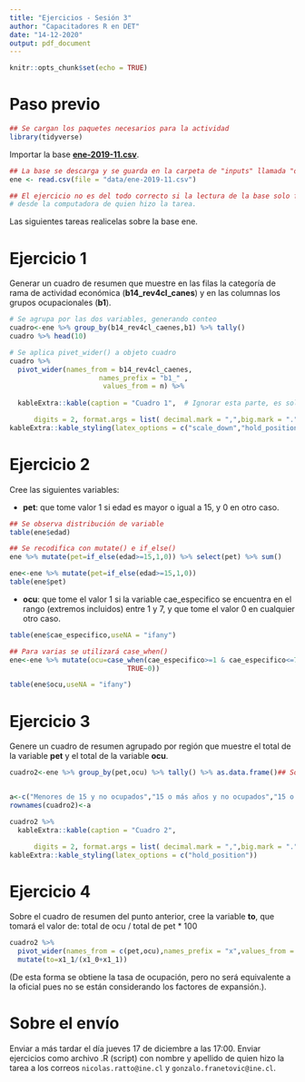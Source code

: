 ```yaml
---
title: "Ejercicios - Sesión 3"
author: "Capacitadores R en DET"
date: "14-12-2020"
output: pdf_document
---
```


```r
knitr::opts_chunk$set(echo = TRUE)
```

# Paso previo

```r
## Se cargan los paquetes necesarios para la actividad
library(tidyverse)
```

Importar la base [**ene-2019-11.csv**](https://www.ine.cl/docs/default-source/ocupacion-y-desocupacion/bbdd/2019/formato-csv/ene-2019-11.csv?sfvrsn=6f231878_6&download=true). 

```r
## La base se descarga y se guarda en la carpeta de "inputs" llamada "data" 
ene <- read.csv(file = "data/ene-2019-11.csv")

## El ejercicio no es del todo correcto si la lectura de la base solo funciona 
# desde la computadora de quien hizo la tarea.

```

Las siguientes tareas realicelas sobre la base ene.

# Ejercicio 1
Generar un cuadro de resumen que muestre en las filas la categoría de rama de actividad económica (**b14_rev4cl_canes**) y en las columnas los grupos ocupacionales (**b1**).

```r
# Se agrupa por las dos variables, generando conteo
cuadro<-ene %>% group_by(b14_rev4cl_caenes,b1) %>% tally()
cuadro %>% head(10)

# Se aplica pivet_wider() a objeto cuadro
cuadro %>% 
  pivot_wider(names_from = b14_rev4cl_caenes,
                      names_prefix = "b1_" ,
                       values_from = n) %>% 
  
  kableExtra::kable(caption = "Cuadro 1",  # Ignorar esta parte, es solo para mejorar visualización en pdf.

      digits = 2, format.args = list( decimal.mark = ",",big.mark = "."),booktabs = T) %>% # Lo mismo
kableExtra::kable_styling(latex_options = c("scale_down","hold_position"))                 # Lo mismo

```


# Ejercicio 2

Cree las siguientes variables:

+ **pet**: que tome valor 1 si edad es mayor o igual a 15, y 0 en otro caso.

```r
## Se observa distribución de variable
table(ene$edad)

## Se recodifica con mutate() e if_else()
ene %>% mutate(pet=if_else(edad>=15,1,0)) %>% select(pet) %>% sum()

ene<-ene %>% mutate(pet=if_else(edad>=15,1,0)) 
table(ene$pet)

```

+ **ocu**: que tome el valor 1 si la variable cae_especifico se encuentra en el rango (extremos incluidos) entre 1 y 7, y que tome el valor 0 en cualquier otro caso.

```r

table(ene$cae_especifico,useNA = "ifany")

## Para varias se utilizará case_when()
ene<-ene %>% mutate(ocu=case_when(cae_especifico>=1 & cae_especifico<=7 ~ 1,
                             TRUE~0))

table(ene$ocu,useNA = "ifany")

```


# Ejercicio 3

Genere un cuadro de resumen agrupado por región que muestre el total de la variable **pet** y el total de la variable **ocu**.

```r

cuadro2<-ene %>% group_by(pet,ocu) %>% tally() %>% as.data.frame()## Solo correr esta línea. El resto es visualización.


a<-c("Menores de 15 y no ocupados","15 o más años y no ocupados","15 o más años y ocupados")
rownames(cuadro2)<-a

cuadro2 %>% 
  kableExtra::kable(caption = "Cuadro 2", 

      digits = 2, format.args = list( decimal.mark = ",",big.mark = "."),booktabs = T) %>% 
kableExtra::kable_styling(latex_options = c("hold_position"))   

```


# Ejercicio 4

Sobre el cuadro de resumen del punto anterior, cree la variable **to**, que tomará el valor de: total de ocu / total de pet * 100

```r

cuadro2 %>% 
  pivot_wider(names_from = c(pet,ocu),names_prefix = "x",values_from = n) %>% 
  mutate(to=x1_1/(x1_0+x1_1))

```


(De esta forma se obtiene la tasa de ocupación, pero no será equivalente a la oficial pues no se están considerando los factores de expansión.).

# Sobre el envío

Enviar a más tardar el día jueves 17 de diciembre a las 17:00. Enviar ejercicios como archivo .R (script) con nombre y apellido de quien hizo la tarea a los correos `nicolas.ratto@ine.cl` y `gonzalo.franetovic@ine.cl`.